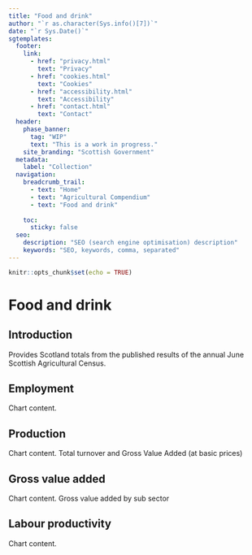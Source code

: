 ```yaml
---
title: "Food and drink"
author: "`r as.character(Sys.info()[7])`"
date: "`r Sys.Date()`"
sgtemplates:
  footer:
    link:
      - href: "privacy.html"
        text: "Privacy"
      - href: "cookies.html"
        text: "Cookies"
      - href: "accessibility.html"
        text: "Accessibility"
      - href: "contact.html"
        text: "Contact"
  header:
    phase_banner:
      tag: "WIP"
      text: "This is a work in progress."
    site_branding: "Scottish Government"
  metadata:
    label: "Collection"
  navigation:
    breadcrumb_trail:
      - text: "Home"
      - text: "Agricultural Compendium"
      - text: "Food and drink"
      
    toc:
      sticky: false
  seo:
    description: "SEO (search engine optimisation) description"
    keywords: "SEO, keywords, comma, separated"
---
```


```r
knitr::opts_chunk$set(echo = TRUE)
```

# Food and drink

## Introduction

Provides Scotland totals from the published results of the annual June Scottish Agricultural Census.

## Employment

Chart content.

## Production

Chart content. Total turnover and Gross Value Added (at basic prices)

## Gross value added

Chart content. Gross value added by sub sector

## Labour productivity

Chart content.

<!-- ## Food and drink: results -->

<!-- *  [Scottish Agricultural Census: final results - June 2021](https://www.gov.scot/publications/results-scottish-agricultural-census-june-2021/documents/) -->

<!-- *  [Scottish Agricultural Census: final results - June 2020](https://www.gov.scot/publications/scottish-agricultural-census-final-results-june-2020/documents/) -->



<!-- [Records going back to 1999 may be accessed at our online archive.](https://webarchive.nrscotland.gov.uk/20200114064159/https://www2.gov.scot/Topics/Statistics/Browse/Agriculture-Fisheries/PubFinalResultsJuneCensus) -->
